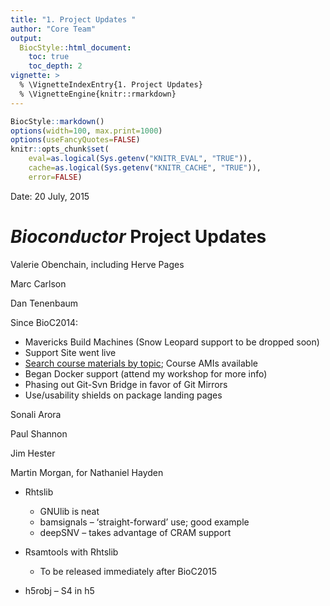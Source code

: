 ```yaml
---
title: "1. Project Updates "
author: "Core Team"
output:
  BiocStyle::html_document:
    toc: true
    toc_depth: 2
vignette: >
  % \VignetteIndexEntry{1. Project Updates}
  % \VignetteEngine{knitr::rmarkdown}
---
```

```r
BiocStyle::markdown()
options(width=100, max.print=1000)
options(useFancyQuotes=FALSE)
knitr::opts_chunk$set(
    eval=as.logical(Sys.getenv("KNITR_EVAL", "TRUE")),
    cache=as.logical(Sys.getenv("KNITR_CACHE", "TRUE")), 
    error=FALSE)
```


Date: 20 July, 2015<br />

# _Bioconductor_ Project Updates

Valerie Obenchain, including Herve Pages

Marc Carlson

Dan Tenenbaum

Since BioC2014:

* Mavericks Build Machines (Snow Leopard support to be dropped soon)
* Support Site went live
* [Search course materials by topic](http://bioconductor.org/help/course-materials/); Course AMIs available
* Began Docker support (attend my workshop for more info)
* Phasing out Git-Svn Bridge in favor of Git Mirrors
* Use/usability shields on package landing pages

Sonali Arora

Paul Shannon

Jim Hester

Martin Morgan, for Nathaniel Hayden

- Rhtslib

  - GNUlib is neat
  - bamsignals -- 'straight-forward' use; good example
  - deepSNV -- takes advantage of CRAM support

- Rsamtools with Rhtslib

  - To be released immediately after BioC2015

- h5robj -- S4 in h5

